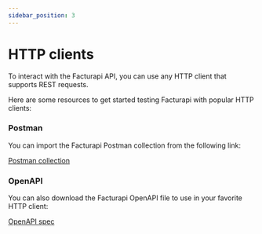 ```yaml
---
sidebar_position: 3
---
```


# HTTP clients

To interact with the Facturapi API, you can use any HTTP client that supports REST requests.

Here are some resources to get started testing Facturapi with popular HTTP clients:

### Postman

You can import the Facturapi Postman collection from the following link:

[Postman collection](https://www.postman.com/satellite-technologist-58292776/facturapi/collection/dszb8xi/facturapi)

### OpenAPI

You can also download the Facturapi OpenAPI file to use in your favorite HTTP client:

[OpenAPI spec](https://docs.facturapi.io/redocusaurus/api-en.yaml)
